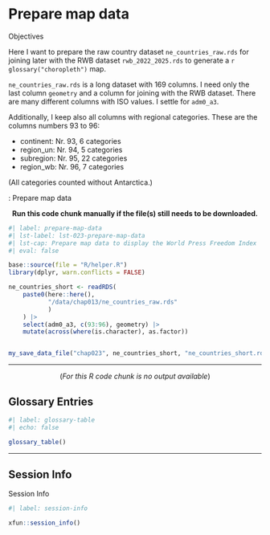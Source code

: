 # Prepare map data {#sec-chap023}

::::: {#obj-chap023}
:::: {.my-objectives}
::: {.my-objectives-header}
Objectives
:::

::: {.my-objectives-container}

Here I want to prepare the raw country dataset `ne_countries_raw.rds` for joining later with the RWB dataset `rwb_2022_2025.rds` to generate a `r glossary("choropleth")` map.



:::
::::
:::::

`ne_countries_raw.rds` is a long dataset with 169 columns. I need only the last column `geometry` and a column for joining with the RWB dataset. There are many different columns with ISO values. I settle for `adm0_a3`. 

Additionally, I keep also all columns with regional categories. These are the columns numbers 93 to 96:

- continent: Nr. 93,  6 categories
- region_un: Nr. 94,  5 categories
- subregion: Nr. 95, 22 categories
- region_wb: Nr. 96,  7 categories

(All categories counted without Antarctica.)


:::::{.my-r-code}
:::{.my-r-code-header}
:::::: {#cnj-023-prepare-map-data}
: Prepare map data
::::::
:::
::::{.my-r-code-container}

<center>**Run this code chunk manually if the file(s) still needs to be downloaded.**</center>

```r
#| label: prepare-map-data
#| lst-label: lst-023-prepare-map-data
#| lst-cap: Prepare map data to display the World Press Freedom Index
#| eval: false

base::source(file = "R/helper.R")
library(dplyr, warn.conflicts = FALSE)

ne_countries_short <- readRDS(
    paste0(here::here(), 
           "/data/chap013/ne_countries_raw.rds"
           )
    ) |> 
    select(adm0_a3, c(93:96), geometry) |>
    mutate(across(where(is.character), as.factor))


my_save_data_file("chap023", ne_countries_short, "ne_countries_short.rds")


```

***

<center>(*For this R code chunk is no output available*)</center>

::::
:::::


## Glossary Entries {.unnumbered}

```r
#| label: glossary-table
#| echo: false

glossary_table()
```

------------------------------------------------------------------------

## Session Info {.unnumbered}

::: my-r-code
::: my-r-code-header
Session Info
:::

::: my-r-code-container
```r
#| label: session-info

xfun::session_info()
```
:::
:::

